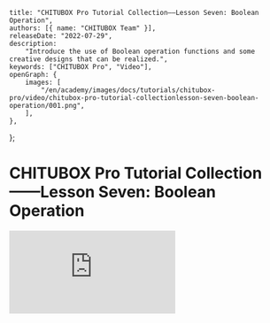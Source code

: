 	title: "CHITUBOX Pro Tutorial Collection——Lesson Seven: Boolean Operation",
	authors: [{ name: "CHITUBOX Team" }],
	releaseDate: "2022-07-29",
	description:
		"Introduce the use of Boolean operation functions and some creative designs that can be realized.",
	keywords: ["CHITUBOX Pro", "Video"],
	openGraph: {
		images: [
			"/en/academy/images/docs/tutorials/chitubox-pro/video/chitubox-pro-tutorial-collectionlesson-seven-boolean-operation/001.png",
		],
	},
};

# CHITUBOX Pro Tutorial Collection——Lesson Seven: Boolean Operation

<YouTubeVideoContainer>
	<iframe
		src="https://www.youtube.com/embed/j73ACyDDTDI"
		scrolling="no"
		border="0"
		frameborder="no"
		framespacing="0"
		allowfullscreen="true"
	></iframe>
</YouTubeVideoContainer>
